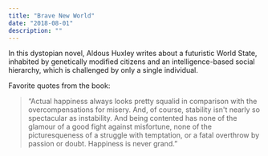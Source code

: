 ```yaml
---
title: "Brave New World"
date: "2018-08-01"
description: ""
---
```


In this dystopian novel, Aldous Huxley writes about a futuristic World State, inhabited by genetically modified citizens and an intelligence-based social hierarchy, which is challenged by only a single individual.

Favorite quotes from the book:

> “Actual happiness always looks pretty squalid in comparison with the overcompensations for misery. And, of course, stability isn't nearly so spectacular as instability. And being contented has none of the glamour of a good fight against misfortune, none of the picturesqueness of a struggle with temptation, or a fatal overthrow by passion or doubt. Happiness is never grand.”
